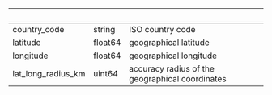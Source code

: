 | &nbsp; | &nbsp; | &nbsp; |
|---|---|---|
| country_code | string | ISO country code |
| latitude | float64 | geographical latitude |
| longitude | float64 | geographical longitude |
| lat_long_radius_km | uint64 | accuracy radius of the geographical coordinates |